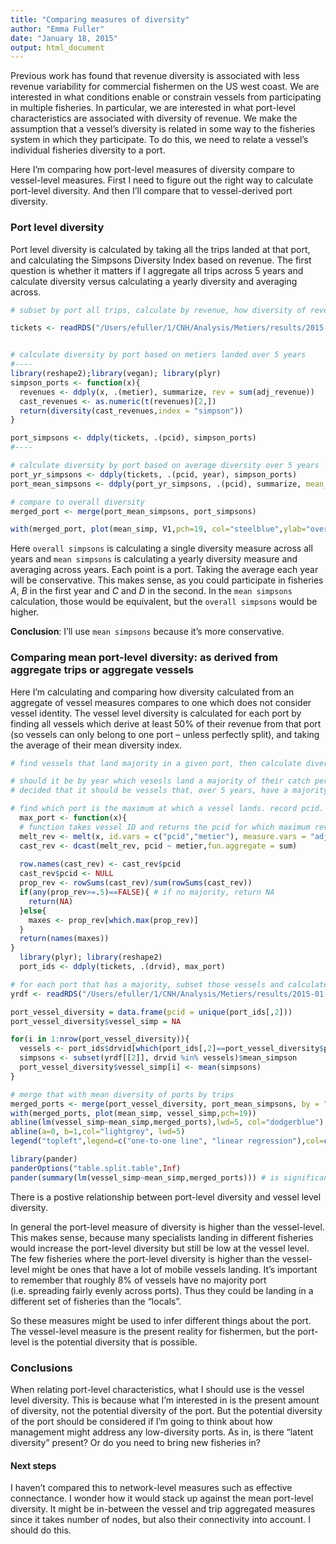 ```yaml
---
title: "Comparing measures of diversity"
author: "Emma Fuller"
date: "January 18, 2015"
output: html_document
---
```


Previous work has found that revenue diversity is associated with less revenue variability for commercial fishermen on the US west coast. We are interested in what conditions enable or constrain vessels from participating in multiple fisheries. In particular, we are interested in what port-level characteristics are associated with diversity of revenue. We make the assumption that a vessel's diversity is related in some way to the fisheries system in which they participate. To do this, we need to relate a vessel's individual fisheries diversity to a port. 

Here I'm comparing how port-level measures of diversity compare to vessel-level measures. First I need to figure out the right way to calculate port-level diversity. And then I'll compare that to vessel-derived port diversity. 

### Port level diversity
Port level diversity is calculated by taking all the trips landed at that port, and calculating the Simpsons Diversity Index based on revenue. The first question is whether it matters if I aggregate all trips across 5 years and calculate diversity versus calculating a yearly diversity and averaging across. 

```r
# subset by port all trips, calculate by revenue, how diversity of revenues. 

tickets <- readRDS("/Users/efuller/1/CNH/Analysis/Metiers/results/2015-01-09/code/3_exploreBuildwebs/tickets.RDS")


# calculate diversity by port based on metiers landed over 5 years
#----
library(reshape2);library(vegan); library(plyr)
simpson_ports <- function(x){
  revenues <- ddply(x, .(metier), summarize, rev = sum(adj_revenue))
  cast_revenues <- as.numeric(t(revenues)[2,])
  return(diversity(cast_revenues,index = "simpson"))
}

port_simpsons <- ddply(tickets, .(pcid), simpson_ports)
#----

# calculate diversity by port based on average diversity over 5 years
port_yr_simpsons <- ddply(tickets, .(pcid, year), simpson_ports)
port_mean_simpsons <- ddply(port_yr_simpsons, .(pcid), summarize, mean_simp = mean(V1))

# compare to overall diversity
merged_port <- merge(port_mean_simpsons, port_simpsons)

with(merged_port, plot(mean_simp, V1,pch=19, col="steelblue",ylab="overall simpsons",xlab="mean simpsons")) 
```

Here `overall simpsons` is calculating a single diversity measure across all years and `mean simpsons` is calculating a yearly diversity measure and averaging across years. Each point is a port. Taking the average each year will be conservative. This makes sense, as you could participate in fisheries $A$, $B$ in the first year and $C$ and $D$ in the second. In the `mean simpsons` calculation, those would be equivalent, but the `overall simpsons` would be higher. 

**Conclusion**: I'll use `mean simpsons` because it's more conservative. 

### Comparing mean port-level diversity: as derived from aggregate trips or aggregate vessels
Here I'm calculating and comparing how diversity calculated from an aggregate of vessel measures compares to one which does not consider vessel identity. The vessel level diversity is calculated for each port by finding all vessels which derive at least 50% of their revenue from that port (so vessels can only belong to one port -- unless perfectly split), and taking the average of their mean diversity index. 

```r
# find vessels that land majority in a given port, then calculate diversity of each of those vessels for each year, then take average

# should it be by year which vesesls land a majority of their catch per year, or across all 5 years?
# decided that it should be vessels that, over 5 years, have a majority of their landings at one port. This is because we're interested in what characteristics of the port are related to the diversity of the vessels that land there. And those characteristics won't be calculated per year (and aren't expected to change dramatically year to year). 

# find which port is the maximum at which a vessel lands. record pcid. 
  max_port <- function(x){
  # function takes vessel ID and returns the pcid for which maximum revenue were landed. 
  melt_rev <- melt(x, id.vars = c("pcid","metier"), measure.vars = "adj_revenue")
  cast_rev <- dcast(melt_rev, pcid ~ metier,fun.aggregate = sum)
  
  row.names(cast_rev) <- cast_rev$pcid
  cast_rev$pcid <- NULL
  prop_rev <- rowSums(cast_rev)/sum(rowSums(cast_rev))
  if(any(prop_rev>=.5)==FALSE){ # if no majority, return NA
    return(NA)
  }else{
    maxes <- prop_rev[which.max(prop_rev)]
  }
  return(names(maxes))
}
  library(plyr); library(reshape2)
  port_ids <- ddply(tickets, .(drvid), max_port)

# for each port that has a majority, subset those vessels and calculate diversity per year, and take average. 
yrdf <- readRDS("/Users/efuller/1/CNH/Analysis/Metiers/results/2015-01-13/yrdf.RDS")

port_vessel_diversity = data.frame(pcid = unique(port_ids[,2]))
port_vessel_diversity$vessel_simp = NA

for(i in 1:nrow(port_vessel_diversity)){
  vessels <- port_ids$drvid[which(port_ids[,2]==port_vessel_diversity$pcid[i])]
  simpsons <- subset(yrdf[[2]], drvid %in% vessels)$mean_simpson
  port_vessel_diversity$vessel_simp[i] <- mean(simpsons)
}

# merge that with mean diversity of ports by trips
merged_ports <- merge(port_vessel_diversity, port_mean_simpsons, by = "pcid", all.x = TRUE, all.y=TRUE)
with(merged_ports, plot(mean_simp, vessel_simp,pch=19))
abline(lm(vessel_simp~mean_simp,merged_ports),lwd=5, col="dodgerblue") # is positive
abline(a=0, b=1,col="lightgrey", lwd=5) 
legend("topleft",legend=c("one-to-one line", "linear regression"),col=c("lightgrey","dodgerblue"),lwd=5, bty="n")
```

```r
library(pander)
panderOptions("table.split.table",Inf)
pander(summary(lm(vessel_simp~mean_simp,merged_ports))) # is significant
```

There is a postive relationship between port-level diversity and vessel level diversity. 

In general the port-level measure of diversity is higher than the vessel-level. This makes sense, because many specialists landing in different fisheries would increase the port-level diversity but still be low at the vessel level. The few fisheries where the port-level diversity is higher than the vessel-level might be ones that have a lot of mobile vessels landing. It's important to remember that roughly 8% of vessels have no majority port (i.e. spreading fairly evenly across ports). Thus they could be landing in a different set of fisheries than the "locals". 

So these measures might be used to infer different things about the port. The vessel-level measure is the present reality for fishermen, but the port-level is the potential diversity that is possible. 

### Conclusions
When relating port-level characteristics, what I should use is the vessel level diversity. This is because what I'm interested in is the present amount of diversity, not the potential diversity of the port. But the potential diversity of the port should be considered if I'm going to think about how management might address any low-diversity ports. As in, is there "latent diversity" present? Or do you need to bring new fisheries in?

#### Next steps
I haven't compared this to network-level measures such as effective connectance. I wonder how it would stack up against the mean port-level diversity. It might be in-between the vessel and trip aggregated measures since it takes number of nodes, but also their connectivity into account. I should do this. 